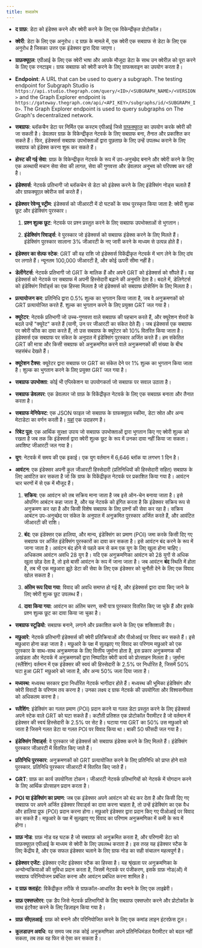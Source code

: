 ```yaml
---
title: शब्दकोष
---
```


- **द ग्राफ़**: डेटा को इंडेक्स करने और क्वेरी करने के लिए एक विकेन्द्रीकृत प्रोटोकॉल।

- **क्वेरी**: डेटा के लिए एक अनुरोध। द ग्राफ़ के मामले में, एक क्वेरी एक सबग्राफ से डेटा के लिए एक अनुरोध है जिसका उत्तर एक इंडेक्सर द्वारा दिया जाएगा।

- **ग्राफ़क्यूएल**: एपीआई के लिए एक क्वेरी भाषा और आपके मौजूदा डेटा के साथ उन क्वेरीज़ को पूरा करने के लिए एक रनटाइम। ग्राफ सबग्राफ को क्वेरी करने के लिए ग्राफक्लाइन का उपयोग करता है।

- **Endpoint**: A URL that can be used to query a subgraph. The testing endpoint for Subgraph Studio is `https://api.studio.thegraph.com/query/<ID>/<SUBGRAPH_NAME>/<VERSION>` and the Graph Explorer endpoint is `https://gateway.thegraph.com/api/<API_KEY>/subgraphs/id/<SUBGRAPH_ID>`. The Graph Explorer endpoint is used to query subgraphs on The Graph's decentralized network.

- **सबग्राफ**: ब्लॉकचैन डेटा पर निर्मित एक कस्टम एपीआई जिसे [ग्राफक्यूएल](https://graphql.org/) का उपयोग करके क्वेरी की जा सकती है। डेवलपर ग्राफ़ के विकेन्द्रीकृत नेटवर्क के लिए सबग्राफ बना, तैनात और प्रकाशित कर सकते हैं। फिर, इंडेक्सर्स सबग्राफ उपभोक्ताओं द्वारा पूछताछ के लिए उन्हें उपलब्ध कराने के लिए सबग्राफ को इंडेक्स करना शुरू कर सकते हैं।

- **होस्ट की गई सेवा**: ग्राफ़ के विकेन्द्रीकृत नेटवर्क के रूप में उप-अनुच्छेद बनाने और क्वेरी करने के लिए एक अस्थायी मचान सेवा सेवा की लागत, सेवा की गुणवत्ता और डेवलपर अनुभव को परिपक्व कर रही है।

- **इंडेक्सर्स**: नेटवर्क प्रतिभागी जो ब्लॉकचेन से डेटा को इंडेक्स करने के लिए इंडेक्सिंग नोड्स चलाते हैं और ग्राफक्यूएल क्वेरीज सर्व करते हैं।

- **इंडेक्सर रेवेन्यू स्ट्रीम**: इंडेक्सर्स को जीआरटी में दो घटकों के साथ पुरस्कृत किया जाता है: क्वेरी शुल्क छूट और इंडेक्सिंग पुरस्कार।

  1. **प्रश्न शुल्क छूट**: नेटवर्क पर प्रश्न प्रस्तुत करने के लिए सबग्राफ उपभोक्ताओं से भुगतान।

  2. **इंडेक्सिंग रिवार्ड्स**: वे पुरस्कार जो इंडेक्सर्स को सबग्राफ इंडेक्स करने के लिए मिलते हैं। इंडेक्सिंग पुरस्कार सालाना 3% जीआरटी के नए जारी करने के माध्यम से उत्पन्न होते हैं।

- **इंडेक्सर का सेल्फ स्टेक**: GRT की वह राशि जो इंडेक्सर्स विकेंद्रीकृत नेटवर्क में भाग लेने के लिए दांव पर लगाते हैं। न्यूनतम 100,000 जीआरटी है, और कोई ऊपरी सीमा नहीं है।

- **डेलीगेटर्स**: नेटवर्क प्रतिभागी जो GRT के मालिक हैं और अपने GRT को इंडेक्सर्स को सौंपते हैं। यह इंडेक्सर्स को नेटवर्क पर सबग्राफ में अपनी हिस्सेदारी बढ़ाने की अनुमति देता है। बदले में, डेलिगेटर्स को इंडेक्सिंग रिवॉर्ड्स का एक हिस्सा मिलता है जो इंडेक्सर्स को सबग्राफ प्रोसेसिंग के लिए मिलता है।

- **प्रत्यायोजन कर**: प्रतिनिधि द्वारा 0.5% शुल्क का भुगतान किया जाता है, जब वे अनुक्रमणकों को GRT प्रत्यायोजित करते हैं. शुल्क का भुगतान करने के लिए प्रयुक्त GRT जल गया है।

- **क्यूरेटर**: नेटवर्क प्रतिभागी जो उच्च-गुणवत्ता वाले सबग्राफ की पहचान करते हैं, और क्यूरेशन शेयरों के बदले उन्हें "क्यूरेट" करते हैं (यानी, उन पर जीआरटी का संकेत देते हैं)। जब इंडेक्सर्स एक सबग्राफ पर क्वेरी फीस का दावा करते हैं, तो उस सबग्राफ के क्यूरेटर को 10% वितरित किया जाता है। इंडेक्सर्स एक सबग्राफ पर संकेत के अनुपात में इंडेक्सिंग पुरस्कार अर्जित करते हैं। हम संकेतित GRT की मात्रा और किसी सबग्राफ को अनुक्रमणित करने वाले अनुक्रमणकों की संख्या के बीच सहसंबंध देखते हैं।

- **क्यूरेशन टैक्स**: क्यूरेटर द्वारा सबग्राफ पर GRT का संकेत देने पर 1% शुल्क का भुगतान किया जाता है। शुल्क का भुगतान करने के लिए प्रयुक्त GRT जल गया है।

- **सबग्राफ उपभोक्ता**: कोई भी एप्लिकेशन या उपयोगकर्ता जो सबग्राफ पर सवाल उठाता है।

- **सबग्राफ डेवलपर**: एक डेवलपर जो ग्राफ़ के विकेंद्रीकृत नेटवर्क के लिए एक सबग्राफ़ बनाता और तैनात करता है।

- **सबग्राफ मेनिफेस्ट**: एक JSON फाइल जो सबग्राफ के ग्राफक्यूएल स्कीमा, डेटा स्रोत और अन्य मेटाडेटा का वर्णन करती है। [यहां](https://ipfs.io/ipfs/QmVQdzeGdPUiLiACeqXRpKAYpyj8Z1yfWLMUq7A7WundUf) एक उदाहरण है।

- **रिबेट पूल**: एक आर्थिक सुरक्षा उपाय जो सबग्राफ उपभोक्ताओं द्वारा भुगतान किए गए क्वेरी शुल्क को रखता है जब तक कि इंडेक्सर्स द्वारा क्वेरी शुल्क छूट के रूप में उनका दावा नहीं किया जा सकता। अवशिष्ट जीआरटी जल गया है।

- **युग**: नेटवर्क में समय की एक इकाई। एक युग वर्तमान में 6,646 ब्लॉक या लगभग 1 दिन है।

- **आवंटन**: एक इंडेक्सर अपनी कुल जीआरटी हिस्सेदारी (प्रतिनिधियों की हिस्सेदारी सहित) सबग्राफ के लिए आवंटित कर सकता है जो कि ग्राफ के विकेंद्रीकृत नेटवर्क पर प्रकाशित किया गया है। आवंटन चार चरणों में से एक में मौजूद हैं।

  1. **सक्रिय**: एक आवंटन को तब सक्रिय माना जाता है जब इसे ऑन-चेन बनाया जाता है। इसे ओपनिंग आबंटन कहा जाता है, और यह नेटवर्क को इंगित करता है कि इंडेक्सर सक्रिय रूप से अनुक्रमण कर रहा है और किसी विशेष सबग्राफ के लिए प्रश्नों की सेवा कर रहा है। सक्रिय आबंटन उप-अनुच्छेद पर संकेत के अनुपात में अनुक्रमित पुरस्कार अर्जित करते हैं, और आवंटित जीआरटी की राशि।

  2. **बंद**: एक इंडेक्सर एक हालिया, और मान्य, इंडेक्सिंग का प्रमाण (POI) जमा करके किसी दिए गए सबग्राफ पर अर्जित इंडेक्सिंग पुरस्कारों का दावा कर सकता है। इसे आवंटन बंद करने के रूप में जाना जाता है। आवंटन बंद होने से पहले कम से कम एक युग के लिए खुला होना चाहिए। अधिकतम आवंटन अवधि 28 युग है। यदि एक अनुक्रमणिका आवंटन को 28 युगों से अधिक खुला छोड़ देता है, तो इसे बासी आवंटन के रूप में जाना जाता है। जब आवंटन **बंद** स्थिति में होता है, तब भी एक मछुआरा झूठे डेटा की सेवा के लिए एक इंडेक्सर को चुनौती देने के लिए एक विवाद खोल सकता है।

  3. **अंतिम रूप दिया गया**: विवाद की अवधि समाप्त हो गई है, और इंडेक्सर्स द्वारा दावा किए जाने के लिए क्वेरी शुल्क छूट उपलब्ध हैं।

  4. **दावा किया गया**: आवंटन का अंतिम चरण, सभी पात्र पुरस्कार वितरित किए जा चुके हैं और इसके प्रश्न शुल्क छूट का दावा किया जा चुका है।

- **सबग्राफ स्टूडियो**: सबग्राफ बनाने, लगाने और प्रकाशित करने के लिए एक शक्तिशाली डैप।

- **मछुआरे**: नेटवर्क प्रतिभागी इंडेक्सर्स की क्वेरी प्रतिक्रियाओं और पीओआई पर विवाद कर सकते हैं। इसे मछुआरा होना कहा जाता है। मछुआरे के पक्ष में सुलझाए गए विवाद का परिणाम मछुआरे को एक पुरस्कार के साथ-साथ अनुक्रमणक के लिए वित्तीय जुर्माना होता है, इस प्रकार अनुक्रमणक की अखंडता और नेटवर्क में अनुक्रमणकों द्वारा निष्पादित क्वेरी कार्य को प्रोत्साहन मिलता है। जुर्माना (स्लैशिंग) वर्तमान में एक इंडेक्सर की स्वयं की हिस्सेदारी के 2.5% पर निर्धारित है, जिसमें 50% घटा हुआ GRT मछुआरे को जाता है, और अन्य 50% जला दिया जाता है।

- **मध्यस्थ**: मध्यस्थ सरकार द्वारा निर्धारित नेटवर्क भागीदार होते हैं। मध्यस्थ की भूमिका इंडेक्सिंग और क्वेरी विवादों के परिणाम तय करना है। उनका लक्ष्य द ग्राफ नेटवर्क की उपयोगिता और विश्वसनीयता को अधिकतम करना है।

- **स्लैशिंग**: इंडेक्सिंग का गलत प्रमाण (POI) प्रदान करने या गलत डेटा प्रस्तुत करने के लिए इंडेक्सर्स अपने स्टेक वाले GRT को घटा सकते हैं। कटौती प्रतिशत एक प्रोटोकॉल पैरामीटर है जो वर्तमान में इंडेक्सर की स्वयं हिस्सेदारी के 2.5% पर सेट है। घटाया गया GRT का 50% उस मछुआरे को जाता है जिसने गलत डेटा या गलत POI पर विवाद किया था। बाकी 50 फीसदी जल गया है।

- **इंडेक्सिंग रिवार्ड्स**: वे पुरस्कार जो इंडेक्सर्स को सबग्राफ इंडेक्स करने के लिए मिलते हैं। इंडेक्सिंग पुरस्कार जीआरटी में वितरित किए जाते हैं।

- **प्रतिनिधि पुरस्कार**: अनुक्रमणकों को GRT प्रत्यायोजित करने के लिए प्रतिनिधि को प्राप्त होने वाले पुरस्कार. प्रतिनिधि पुरस्कार जीआरटी में वितरित किए जाते हैं।

- **GRT**: ग्राफ़ का कार्य उपयोगिता टोकन। जीआरटी नेटवर्क प्रतिभागियों को नेटवर्क में योगदान करने के लिए आर्थिक प्रोत्साहन प्रदान करता है।

- **POI या इंडेक्सिंग का प्रमाण**: जब एक इंडेक्सर अपने आवंटन को बंद कर देता है और किसी दिए गए सबग्राफ पर अपने अर्जित इंडेक्सर रिवार्ड्स का दावा करना चाहता है, तो उन्हें इंडेक्सिंग का एक वैध और हालिया प्रूफ (POI) प्रदान करना होगा। मछुआरे इंडेक्सर द्वारा प्रदान किए गए पीओआई पर विवाद कर सकते हैं। मछुआरे के पक्ष में सुलझाए गए विवाद का परिणाम अनुक्रमणिका में कमी के रूप में होगा।

- **ग्राफ़ नोड**: ग्राफ़ नोड वह घटक है जो सबग्राफ़ को अनुक्रमित करता है, और परिणामी डेटा को ग्राफ़क्यूएल एपीआई के माध्यम से क्वेरी के लिए उपलब्ध कराता है। इस तरह यह इंडेक्सर स्टैक के लिए केंद्रीय है, और एक सफल इंडेक्सर चलाने के लिए ग्राफ नोड का सही संचालन महत्वपूर्ण है।

- **इंडेक्सर एजेंट**: इंडेक्सर एजेंट इंडेक्सर स्टैक का हिस्सा है। यह श्रृंखला पर अनुक्रमणिका के अन्योन्यक्रियाओं की सुविधा प्रदान करता है, जिसमें नेटवर्क पर पंजीकरण, इसके ग्राफ़ नोड(ओं) में सबग्राफ परिनियोजन प्रबंधित करना और आवंटन प्रबंधित करना शामिल है।

- **द ग्राफ़ क्लाइंट**: विकेंद्रीकृत तरीके से ग्राफ़कॉल-आधारित डैप बनाने के लिए एक लाइब्रेरी।

- **ग्राफ़ एक्सप्लोरर**: एक डैप जिसे नेटवर्क प्रतिभागियों के लिए सबग्राफ एक्सप्लोर करने और प्रोटोकॉल के साथ इंटरैक्ट करने के लिए डिज़ाइन किया गया है।

- **ग्राफ़ सीएलआई**: ग्राफ़ को बनाने और परिनियोजित करने के लिए एक कमांड लाइन इंटरफ़ेस टूल।

- **कूलडाउन अवधि**: वह समय जब तक कोई अनुक्रमणिका अपने प्रतिनिधिमंडल पैरामीटर को बदल नहीं सकता, तब तक वह फिर से ऐसा कर सकता है।
